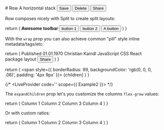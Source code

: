 
<Row>
  <RowIcon />
  <Stack gap={0.25}>
    # Row
    A horizontal stack
  </Stack>
</Row>

<Row>
  <button>Save</button>
  <button>Delete</button>
  <button>Share</button>
</Row>

Row composes nicely with Split to create split layouts:

<Example1 />

  return (
    <Row gap={1.5}>
      <b>
        Awesome toolbar
      </b>
      <button>
        button 1
      </button>
      <button>
        button 2
      </button>
      <Split />
      <button>A button</button>
    </Row>
  )
}

With the `wrap` prop you can also achieve common "pill" style inline metadata/tags/etc:

<Example2 />

  return (
    <Clamp clamp='380px'>
      <Row wrap>
        <Pill>Published 01.01.1970</Pill>
        <Pill>Christian Kaindl</Pill>
        <Pill>JavaScript</Pill>
        <Pill>CSS</Pill>
        <Pill>React</Pill>
        <Pill>package</Pill>
        <Pill>layout</Pill>
        <button>Share</button>
      </Row>
    </Clamp>
  )
}

  return (
    <span style={{ borderRadius: 99, backgroundColor: 'rgb(0, 0, 0, .08)', padding: '4px 9px' }}>
      {children}
    </span>
  )
}

{/* <LiveProvider code='<Example2 />' scope={{ Example2 }}>
  <LiveEditor />
  <LiveError />
  <LivePreview />
</LiveProvider> */}

The `expandChildren` prop let's you customize the columns `flex-grow` values:

<Example3 />

  return (
    <Row gap={1.5} expandChildren>
      <Box>Column 1</Box>
      <Box>Column 2</Box>
      <Box>Column 3</Box>
      <Box>Column 4</Box>
    </Row>
  )
}

Or with custom ratios:

<Example4 />

  return (
    <Row gap={1.5} expandChildren='1/3/0/0'>
      <Box>Column 1</Box>
      <Box>Column 2</Box>
      <Box>Column 3</Box>
      <Box>Column 4</Box>
    </Row>
  )
}
